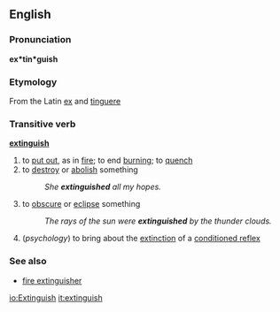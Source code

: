 ==English==
===Pronunciation===
'''ex*tin*guish'''
===Etymology===
From the Latin [[ex]] and [[tinguere]]
===Transitive verb ===
'''[[extinguish]]'''
#to [[put out]], as in [[fire]]; to end [[burning]]; to [[quench]]
#to [[destroy]] or [[abolish]] something
#:''She '''extinguished''' all my hopes.''
#to [[obscure]] or [[eclipse]] something
#:''The rays of the sun were '''extinguished''' by the thunder clouds.''
#(''psychology'') to bring about the [[extinction]] of a [[conditioned reflex]]

===See also===
*[[fire extinguisher]]

[[io:Extinguish]]
[[it:extinguish]]